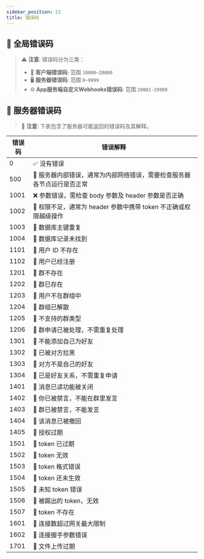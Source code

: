 ```yaml
---
sidebar_position: 11
title: 错误码
---
```


## 🚫 全局错误码

> ⚠️ **注意**: 错误码分为三类：
>
> - 📱 **客户端错误码**: 范围 `10000~20000`
> - 🖥️ **服务器错误码**: 范围 `0~9999`
> - 🌐 **App服务端自定义Webhooks错误码**: 范围 `20001-29999`

## 🚫 服务器错误码

> 🚨 **注意**: 下表包含了服务器可能返回的错误码及其解释。

| **错误码** | **错误解释**                                                        |
|----------|------------------------------------------------------------------|
| 0          | ✅ 没有错误                                                        |
| 500        | 🚨 服务器内部错误，通常为内部网络错误，需要检查服务器各节点运行是否正常 |
| 1001       | ❌ 参数错误，需检查 body 参数及 header 参数是否正确                 |
| 1002       | 🚫 权限不足，通常为 header 参数中携带 token 不正确或权限越级操作   |
| 1003       | 💽 数据库主键重复                                                 |
| 1004       | 🚫 数据库记录未找到                                               |
| 1101       | 🚫 用户 ID 不存在                                                  |
| 1102       | 🚫 用户已经注册                                                    |
| 1201       | 🚫 群不存在                                                       |
| 1202       | 🚫 群已存在                                                       |
| 1203       | 🚫 用户不在群组中                                                  |
| 1204       | 🚫 群组已解散                                                     |
| 1205       | 🚫 不支持的群类型                                                  |
| 1206       | 🚫 群申请已被处理，不需重复处理                                   |
| 1301       | 🚫 不能添加自己为好友                                              |
| 1302       | 🚫 已被对方拉黑                                                    |
| 1303       | 🚫 对方不是自己的好友                                              |
| 1304       | 🚫 已是好友关系，不需重复申请                                      |
| 1401       | 🚫 消息已读功能被关闭                                              |
| 1402       | 🚫 你已被禁言，不能在群里发言                                       |
| 1403       | 🚫 群已被禁言，不能发言                                            |
| 1404       | 🚫 该消息已被撤回                                                  |
| 1405       | 🚫 授权过期                                                       |
| 1501       | 🚫 token 已过期                                                    |
| 1502       | 🚫 token 无效                                                      |
| 1503       | 🚫 token 格式错误                                                  |
| 1504       | 🚫 token 还未生效                                                  |
| 1505       | 🚫 未知 token 错误                                                 |
| 1506       | 🚫 被踢出的 token，无效                                            |
| 1507       | 🚫 token 不存在                                                    |
| 1601       | 🚫 连接数超过网关最大限制                                          |
| 1602       | 🚫 连接握手参数错误                                                |
| 1701       | 🚫 文件上传过期                                                    |
